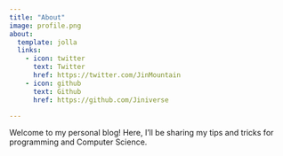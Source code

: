 ```yaml
---
title: "About"
image: profile.png
about:
  template: jolla
  links:
    - icon: twitter
      text: Twitter
      href: https://twitter.com/JinMountain
    - icon: github
      text: Github
      href: https://github.com/Jiniverse

---
```

Welcome to my personal blog! Here, I'll be sharing my tips and tricks for programming and Computer Science. 


